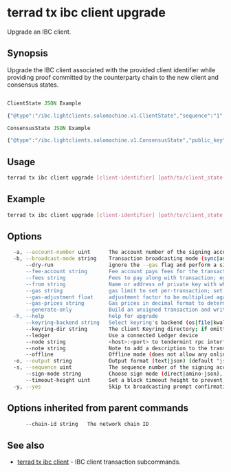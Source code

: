 # terrad tx ibc client upgrade

Upgrade an IBC client.

## Synopsis

Upgrade the IBC client associated with the provided client identifier while providing proof committed by the counterparty chain to the new client and consensus states.

```js Terrad 

ClientState JSON Example

{"@type":"/ibc.lightclients.solomachine.v1.ClientState","sequence":"1","frozen_sequence":"0","consensus_state":{"public_key":{"@type":"/cosmos.crypto.secp256k1.PubKey","key":"AtK50+5pJOoaa04qqAqrnyAqsYrwrR/INnA6UPIaYZlp"},"diversifier":"testing","timestamp":"10"},"allow_update_after_proposal":false}

ConsensusState JSON Example

{"@type":"/ibc.lightclients.solomachine.v1.ConsensusState","public_key":{"@type":"/cosmos.crypto.secp256k1.PubKey","key":"AtK50+5pJOoaa04qqAqrnyAqsYrwrR/INnA6UPIaYZlp"},"diversifier":"testing","timestamp":"10"}

```

## Usage

```sh Terrad
terrad tx ibc client upgrade [client-identifier] [path/to/client_state.json] [path/to/consensus_state.json] [upgrade-client-proof] [upgrade-consensus-state-proof] [flags]
```

## Example



```sh Terrad
terrad tx ibc client upgrade [client-identifier] [path/to/client_state.json] [path/to/consensus_state.json] [client-state-proof] [consensus-state-proof] --from node0 --home ../node0/<app>cli --chain-id $CID
```

## Options

```sh Terrad
  -a, --account-number uint      The account number of the signing account (offline mode only)
  -b, --broadcast-mode string    Transaction broadcasting mode (sync|async|block) (default "sync")
      --dry-run                  ignore the --gas flag and perform a simulation of a transaction, but don't broadcast it (when enabled, the local Keybase is not accessible)
      --fee-account string       Fee account pays fees for the transaction instead of deducting from the signer
      --fees string              Fees to pay along with transaction; eg: 10uluna
      --from string              Name or address of private key with which to sign
      --gas string               gas limit to set per-transaction; set to "auto" to calculate sufficient gas automatically (default 200000)
      --gas-adjustment float     adjustment factor to be multiplied against the estimate returned by the tx simulation; if the gas limit is set manually this flag is ignored  (default 1)
      --gas-prices string        Gas prices in decimal format to determine the transaction fee (e.g. 0.1uluna)
      --generate-only            Build an unsigned transaction and write it to STDOUT (when enabled, the local Keybase is not accessible)
  -h, --help                     help for upgrade
      --keyring-backend string   Select keyring's backend (os|file|kwallet|pass|test|memory) (default "os")
      --keyring-dir string       The client Keyring directory; if omitted, the default 'home' directory will be used
      --ledger                   Use a connected Ledger device
      --node string              <host>:<port> to tendermint rpc interface for this chain (default "tcp://localhost:26657")
      --note string              Note to add a description to the transaction (previously --memo)
      --offline                  Offline mode (does not allow any online functionality
  -o, --output string            Output format (text|json) (default "json")
  -s, --sequence uint            The sequence number of the signing account (offline mode only)
      --sign-mode string         Choose sign mode (direct|amino-json), this is an advanced feature
      --timeout-height uint      Set a block timeout height to prevent the tx from being committed past a certain height
  -y, --yes                      Skip tx broadcasting prompt confirmation
```

## Options inherited from parent commands

```sh Terrad
      --chain-id string   The network chain ID
```

## See also

* [terrad tx ibc client](./terrad_tx_ibc_client.mdx)	 - IBC client transaction subcommands.



